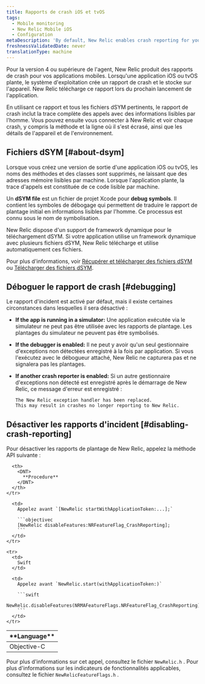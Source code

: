 ```yaml
---
title: Rapports de crash iOS et tvOS
tags:
  - Mobile monitoring
  - New Relic Mobile iOS
  - Configuration
metaDescription: 'By default, New Relic enables crash reporting for your mobile iOS apps to help track and diagnose crashes.'
freshnessValidatedDate: never
translationType: machine
---
```


Pour la version 4 ou supérieure de l&apos;agent, New Relic produit des rapports de crash pour vos applications mobiles. Lorsqu&apos;une application iOS ou tvOS plante, le système d&apos;exploitation crée un rapport de crash et le stocke sur l&apos;appareil. New Relic télécharge ce rapport lors du prochain lancement de l&apos;application.

En utilisant ce rapport et tous les fichiers dSYM pertinents, le rapport de crash inclut la trace complète des appels avec des informations lisibles par l&apos;homme. Vous pouvez ensuite vous connecter à New Relic et voir chaque crash, y compris la méthode et la ligne où il s&apos;est écrasé, ainsi que les détails de l&apos;appareil et de l&apos;environnement.

## Fichiers dSYM [#about-dsym]

Lorsque vous créez une version de sortie d&apos;une application iOS ou tvOS, les noms des méthodes et des classes sont supprimés, ne laissant que des adresses mémoire lisibles par machine. Lorsque l&apos;application plante, la trace d&apos;appels est constituée de ce code lisible par machine.

Un <DNT>**dSYM file**</DNT> est un fichier de projet Xcode pour <DNT>**debug symbols**</DNT>. Il contient les symboles de débogage qui permettent de traduire le rapport de plantage initial en informations lisibles par l&apos;homme. Ce processus est connu sous le nom de symbolisation.

New Relic dispose d&apos;un support de framework dynamique pour le téléchargement dSYM. Si votre application utilise un framework dynamique avec plusieurs fichiers dSYM, New Relic télécharge et utilise automatiquement ces fichiers.

Pour plus d&apos;informations, voir [Récupérer et télécharger des fichiers dSYM](/docs/mobile-monitoring/new-relic-mobile-ios/install-configure/retrieve-upload-dsyms) ou [Télécharger des fichiers dSYM](/docs/mobile-monitoring/new-relic-mobile-ios/install-configure/upload-dsyms-bitcode-apps).

## Déboguer le rapport de crash [#debugging]

Le rapport d&apos;incident est activé par défaut, mais il existe certaines circonstances dans lesquelles il sera désactivé :

* <DNT>**If the app is running in a simulator:**</DNT> Une application exécutée via le simulateur ne peut pas être utilisée avec les rapports de plantage. Les plantages du simulateur ne peuvent pas être symbolisés.

* <DNT>**If the debugger is enabled:**</DNT> Il ne peut y avoir qu&apos;un seul gestionnaire d&apos;exceptions non détectées enregistré à la fois par application. Si vous l&apos;exécutez avec le débogueur attaché, New Relic ne capturera pas et ne signalera pas les plantages.

* <DNT>**If another crash reporter is enabled:**</DNT> Si un autre gestionnaire d&apos;exceptions non détecté est enregistré après le démarrage de New Relic, ce message d&apos;erreur est enregistré :

  ```
  The New Relic exception handler has been replaced. 
  This may result in crashes no longer reporting to New Relic.
  ```

## Désactiver les rapports d&apos;incident [#disabling-crash-reporting]

Pour désactiver les rapports de plantage de New Relic, appelez la méthode API suivante :

<table>
  <thead>
    <tr>
      <th style={{ width: "200px" }}>
        <DNT>
          **Language**
        </DNT>
      </th>

      <th>
        <DNT>
          **Procedure**
        </DNT>
      </th>
    </tr>
  </thead>

  <tbody>
    <tr>
      <td>
        Objective-C
      </td>

      <td>
        Appelez avant `[NewRelic startWithApplicationToken:...];`

        ```objectivec
        [NewRelic disableFeatures:NRFeatureFlag_CrashReporting];
        ```
      </td>
    </tr>

    <tr>
      <td>
        Swift
      </td>

      <td>
        Appelez avant `NewRelic.start(withApplicationToken:)`

        ```swift
        NewRelic.disableFeatures(NRMAFeatureFlags.NRFeatureFlag_CrashReporting)
        ```
      </td>
    </tr>
  </tbody>
</table>

Pour plus d&apos;informations sur cet appel, consultez le fichier `NewRelic.h` . Pour plus d&apos;informations sur les indicateurs de fonctionnalités applicables, consultez le fichier `NewRelicFeatureFlags.h` .